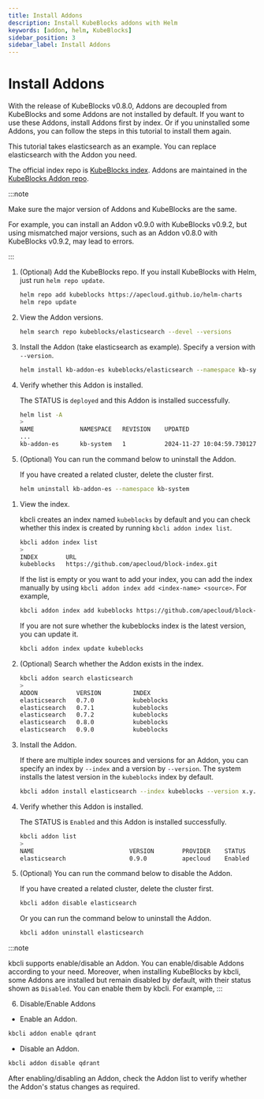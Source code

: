 ```yaml
---
title: Install Addons
description: Install KubeBlocks addons with Helm
keywords: [addon, helm, KubeBlocks]
sidebar_position: 3
sidebar_label: Install Addons
---
```



# Install Addons

With the release of KubeBlocks v0.8.0, Addons are decoupled from KubeBlocks and some Addons are not installed by default. If you want to use these Addons, install Addons first by index. Or if you uninstalled some Addons, you can follow the steps in this tutorial to install them again.

This tutorial takes elasticsearch as an example. You can replace elasticsearch with the Addon you need.

The official index repo is [KubeBlocks index](https://github.com/apecloud/block-index). Addons are maintained in the [KubeBlocks Addon repo](https://github.com/apecloud/kubeblocks-addons).

:::note

Make sure the major version of Addons and KubeBlocks are the same.

For example, you can install an Addon v0.9.0 with KubeBlocks v0.9.2, but using mismatched major versions, such as an Addon v0.8.0 with KubeBlocks v0.9.2, may lead to errors.

:::

<Tabs>

<TabItem value="Helm" label="Install with Helm" default>

1. (Optional) Add the KubeBlocks repo. If you install KubeBlocks with Helm, just run `helm repo update`.

   ```bash
   helm repo add kubeblocks https://apecloud.github.io/helm-charts
   helm repo update
   ```

2. View the Addon versions.

   ```bash
   helm search repo kubeblocks/elasticsearch --devel --versions
   ```

3. Install the Addon (take elasticsearch as example). Specify a version with `--version`.

   ```bash
   helm install kb-addon-es kubeblocks/elasticsearch --namespace kb-system --create-namespace --version x.y.z
   ```

4. Verify whether this Addon is installed.

   The STATUS is `deployed` and this Addon is installed successfully.

   ```bash
   helm list -A
   >
   NAME             NAMESPACE	REVISION	UPDATED                                STATUS  	 CHART                   APP VERSION
   ...
   kb-addon-es      kb-system	1       	2024-11-27 10:04:59.730127 +0800 CST   deployed	 elasticsearch-0.9.0     8.8.2
   ```

5. (Optional) You can run the command below to uninstall the Addon.

   If you have created a related cluster, delete the cluster first.

   ```bash
   helm uninstall kb-addon-es --namespace kb-system
   ```

</TabItem>

<TabItem value="kbcli" label="Install with kbcli">

1. View the index.

   kbcli creates an index named `kubeblocks` by default and you can check whether this index is created by running `kbcli addon index list`.

   ```bash
   kbcli addon index list
   >
   INDEX        URL
   kubeblocks   https://github.com/apecloud/block-index.git
   ```

   If the list is empty or you want to add your index, you can add the index manually by using `kbcli addon index add <index-name> <source>`. For example,

   ```bash
   kbcli addon index add kubeblocks https://github.com/apecloud/block-index.git
   ```

   If you are not sure whether the kubeblocks index is the latest version, you can update it.

   ```bash
   kbcli addon index update kubeblocks
   ```

2. (Optional) Search whether the Addon exists in the index.

   ```bash
   kbcli addon search elasticsearch
   >
   ADDON           VERSION         INDEX
   elasticsearch   0.7.0           kubeblocks
   elasticsearch   0.7.1           kubeblocks
   elasticsearch   0.7.2           kubeblocks
   elasticsearch   0.8.0           kubeblocks
   elasticsearch   0.9.0           kubeblocks
   ```

3. Install the Addon.

   If there are multiple index sources and versions for an Addon, you can specify an index by `--index` and a version by `--version`. The system installs the latest version in the `kubeblocks` index by default.

   ```bash
   kbcli addon install elasticsearch --index kubeblocks --version x.y.z
   ```

4. Verify whether this Addon is installed.

   The STATUS is `Enabled` and this Addon is installed successfully.

   ```bash
   kbcli addon list
   >
   NAME                           VERSION        PROVIDER    STATUS     AUTO-INSTALL
   elasticsearch                  0.9.0          apecloud    Enabled    true
   ```

5. (Optional) You can run the command below to disable the Addon.

   If you have created a related cluster, delete the cluster first.

   ```bash
   kbcli addon disable elasticsearch
   ```

   Or you can run the command below to uninstall the Addon.

   ```bash
   kbcli addon uninstall elasticsearch
   ```

:::note

kbcli supports enable/disable an Addon. You can enable/disable Addons according to your need.
Moreover, when installing KubeBlocks by kbcli, some Addons are installed but remain disabled by default, with their status shown as `Disabled`. You can enable them by kbcli. For example,
:::

  6. Disable/Enable Addons

   * Enable an Addon.

   ```bash
   kbcli addon enable qdrant
   ```

   * Disable an Addon.

   ```bash
   kbcli addon disable qdrant
   ```

After enabling/disabling an Addon, check the Addon list to verify whether the Addon's status changes as required.

</TabItem>

</Tabs>

